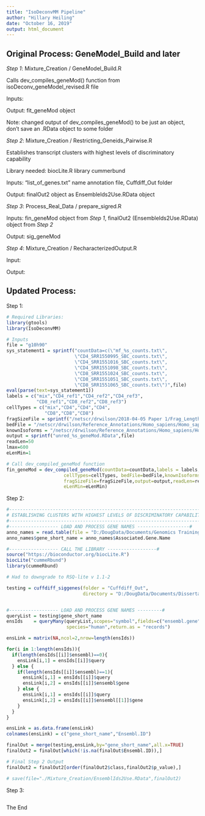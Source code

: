 ```yaml
---
title: "IsoDeconvMM Pipeline"
author: "Hillary Heiling"
date: "October 16, 2019"
output: html_document
---
```


## Original Process: GeneModel_Build and later

*Step 1*:  Mixture_Creation / GeneModel_Build.R 

Calls dev_compiles_geneMod() function from isoDeconv_geneModel_revised.R file

Inputs: 

Output: fit_geneMod object

Note: changed output of dev_compiles_geneMod() to be just an object, don't save an .RData object to some folder

*Step 2*:  Mixture_Creation / Restricting_Geneids_Pairwise.R

Establishes transcript clusters with highest levels of discriminatory capability

Library needed: biocLite.R library cummerbund

Inputs: "list_of_genes.txt" name annotation file, Cuffdiff_Out folder

Output: finalOut2 object as EnsembleIds2Use.RData object

*Step 3*:  Process_Real_Data / prepare_sigred.R

Inputs:  fin_geneMod object from *Step 1*, finalOut2 (EnsembleIds2Use.RData) object from *Step 2*

Output: sig_geneMod

*Step 4*:  Mixture_Creation / RecharacterizedOutput.R

Input:

Output:

## Updated Process:

Step 1:

```r
# Required Libraries:
library(gtools)
library(IsoDeconvMM)

# Inputs
file = "g10h90"
sys_statement1 = sprintf("countData=c(\"mf_%s_counts.txt\",
                         \"CD4_SRR1550995_SBC_counts.txt\",
                         \"CD4_SRR1551016_SBC_counts.txt\",
                         \"CD4_SRR1551098_SBC_counts.txt\",
                         \"CD8_SRR1551024_SBC_counts.txt\",
                         \"CD8_SRR1551051_SBC_counts.txt\",
                         \"CD8_SRR1551065_SBC_counts.txt\")",file)
eval(parse(text=sys_statement1))
labels = c("mix","CD4_ref1","CD4_ref2","CD4_ref3",
           "CD8_ref1","CD8_ref2","CD8_ref3")
cellTypes = c("mix","CD4","CD4","CD4",
              "CD8","CD8","CD8")
fragSizeFile = sprintf("/netscr/drwilson/2018-04-05 Paper 1/Frag_Lengths/%s_fraglens.txt",file)
bedFile = "/netscr/drwilson/Reference_Annotations/Homo_sapiens/Homo_sapiens.GRCh37.66.nonoverlap.exon.bed"
knownIsoforms = "/netscr/drwilson/Reference_Annotations/Homo_sapiens/Homo_sapiens.GRCh37.66.nonoverlap.exon.knownIsoforms.RData"
output = sprintf("unred_%s_geneMod.RData",file)
readLen=50
lmax=600
eLenMin=1

# Call dev_compiled_geneMod function
fin_geneMod = dev_compiled_geneMod(countData=countData,labels = labels,total_cts = total_cts, 
                     cellTypes=cellTypes, bedFile=bedFile,knownIsoforms=knownIsoforms,
                     fragSizeFile=fragSizeFile,output=output,readLen=readLen,lmax=lmax,
                     eLenMin=eLenMin)
```

Step 2:

```r
#-----------------------------------------------------------------------------#
# ESTABLISHING CLUSTERS WITH HIGHEST LEVELS OF DISCRIMINATORY CAPABILITY      #
#-----------------------------------------------------------------------------#
#------------------ LOAD AND PROCESS GENE NAMES -------------------#
anno_names = read.table(file = "D:/DougData/Documents/Genomics Training Grant/Update_12_10_2014/FINAL/Article/list_of_genes.txt",header = TRUE,sep = ",")
anno_names$gene_short_name = anno_names$Associated.Gene.Name

#------------------ CALL THE LIBRARY ------------------#
source("https://bioconductor.org/biocLite.R")
biocLite("cummeRbund")
library(cummeRbund)

# Had to downgrade to RSQ-lite v 1.1-2

testing = cuffdiff_siggenes(folder = "Cuffdiff_Out",
                            directory = "D:/DougData/Documents/Dissertation/Paper 1 - Cell Type Abundance Estimation/Daily Work/1_30_2018/")


#------------------ LOAD AND PROCESS GENE NAMES ---------#
queryList = testing$gene_short_name
ensIds    = queryMany(queryList,scopes="symbol",fields=c("ensembl.gene"),
                      species="human",return.as = "records")

ensLink = matrix(NA,ncol=2,nrow=length(ensIds))

for(i in 1:length(ensIds)){
  if(length(ensIds[[i]]$ensembl)==0){
    ensLink[i,1] = ensIds[[i]]$query
  } else {
    if(length(ensIds[[i]]$ensembl)==1){
      ensLink[i,1] = ensIds[[i]]$query
      ensLink[i,2] = ensIds[[i]]$ensembl$gene
    } else {
      ensLink[i,1] = ensIds[[i]]$query
      ensLink[i,2] = ensIds[[i]]$ensembl[[1]]$gene
    }
  }
}

ensLink = as.data.frame(ensLink)
colnames(ensLink) = c("gene_short_name","Ensembl.ID")

finalOut = merge(testing,ensLink,by="gene_short_name",all.x=TRUE)
finalOut2 = finalOut[which(!is.na(finalOut$Ensembl.ID)),]

# Final Step 2 Output
finalOut2 = finalOut2[order(finalOut2$class,finalOut2$p_value),]

# save(file="./Mixture_Creation/EnsemblIds2Use.RData",finalOut2)

```

Step 3:

```r

```

The End
